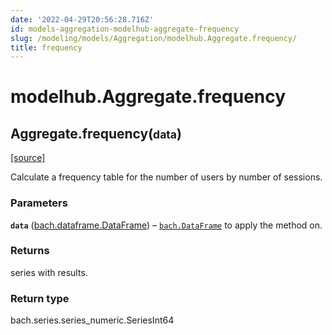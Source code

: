 ```yaml
---
date: '2022-04-29T20:56:28.716Z'
id: models-aggregation-modelhub-aggregate-frequency
slug: /modeling/models/Aggregation/modelhub.Aggregate.frequency/
title: frequency
---
```


# modelhub.Aggregate.frequency

<div class="method">

<h2 class="signature-class"><span class="additional-name">Aggregate.</span><span class="name">frequency(</span><small class="parameter-list"><span class="parameter" id="data">data</span></small>)</h2>


&#8203;<span class="view-source">[[source]](https://github.com/objectiv/objectiv-analytics/blob/main/modelhub/modelhub/aggregate.py)</span>

<div class="content">

Calculate a frequency table for the number of users by number of sessions.


### Parameters

**`data`** ([bach.dataframe.DataFrame](/docs/modeling/bach/api-reference/DataFrame/bach.DataFrame/#bach.DataFrame)) – [`bach.DataFrame`](/docs/modeling/bach/api-reference/DataFrame/bach.DataFrame/#bach.DataFrame) to apply the method on.



### Returns

series with results.



### Return type

bach.series.series_numeric.SeriesInt64



</div>

</div>
